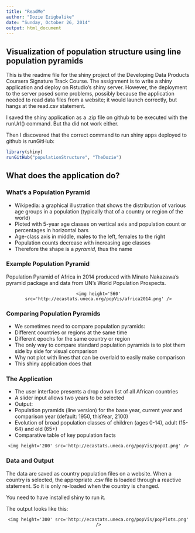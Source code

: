 ```yaml
---
title: "ReadMe"
author: "Dozie Ezigbalike"
date: "Sunday, October 26, 2014"
output: html_document
---
```


## Visualization of population structure using line population pyramids

This is the readme file for the shiny project of the Developing Data Products Coursera Signature Track Course. The assignment is to write a shiny application and deploy on Rstudio's shiny server. However, the deployment to the server posed some problems, possibly because the application needed to read data files from a website; it would launch correctly, but hangs at the read.csv statement.   

I  saved the shiny application as a .zip file on github to be executed with the runUrl() command. But tha did not work either.

Then I discovered that the correct command to run shiny apps deployed to github is runGitHub:

```r
library(shiny)
runGitHub("populationStructure", "TheDozie")
```

## What does the application do?

### What's a Population Pyramid

- Wikipedia: a graphical illustration that shows the distribution of various age groups in a population (typically that of a country or region of the world)
- Ploted with 5-year age classes on vertical axis and population count or percentages in horizontal bars
- Age-class axis in middle, males to the left, females to the right
- Population counts decrease with increasing age classes
- Therefore the shape is a *pyramid*, thus the name

### Example Population Pyramid

Population Pyramid of Africa in 2014 produced with Minato Nakazawa's pyramid package and data from UN's World Population Prospects.

<div style='text-align: center;'>
    <img height='560' src='http://ecastats.uneca.org/popVis/africa2014.png' />
</div>

### Comparing Population Pyramids

- We sometimes need to compare population pyramids:
+ Different countries or regions at the same time
+ Different epochs for the same country or region
- The only way to compare standard population pyramids is to plot them side by side for visual comparison
- Why not plot with lines that can be overlaid to easily make comparison
- This shiny application does that

### The Application

- The user interface presents a drop down list of all African countries
- A slider input allows two years to be selected
- Output:
+ Population pyramids (line version) for the base year, current year and comparison year (default: 1950, thisYear, 2100)
+ Evolution of broad population classes of children (ages 0-14), adult (15-64) and old (65+)
+ Comparative table of key population facts

<div style='text-align: center;'>
    <img height='200' src='http://ecastats.uneca.org/popVis/popUI.png' />
</div>

### Data and Output

The data are saved as country population files on a website. When a country is selected, the appropriate .csv file is loaded through a reactive statement. So it is only re-loaded when the country is changed.

You need to have installed shiny to run it.

The output looks like this:

<div style='text-align: center;'>
    <img height='300' src='http://ecastats.uneca.org/popVis/popPlots.png' />
</div>
